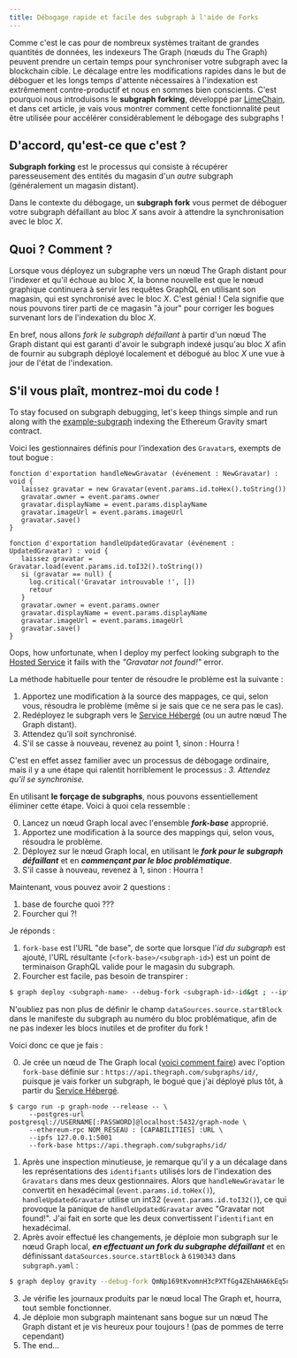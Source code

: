 ```yaml
---
title: Débogage rapide et facile des subgraph à l'aide de Forks
---
```


Comme c'est le cas pour de nombreux systèmes traitant de grandes quantités de données, les indexeurs The Graph (nœuds du The Graph) peuvent prendre un certain temps pour synchroniser votre subgraph avec la blockchain cible. Le décalage entre les modifications rapides dans le but de déboguer et les longs temps d'attente nécessaires à l'indexation est extrêmement contre-productif et nous en sommes bien conscients. C'est pourquoi nous introduisons le **subgraph forking**, développé par [LimeChain](https://limechain.tech/), et dans cet article, je vais vous montrer comment cette fonctionnalité peut être utilisée pour accélérer considérablement le débogage des subgraphs !

## D'accord, qu'est-ce que c'est ?

**Subgraph forking** est le processus qui consiste à récupérer paresseusement des entités du magasin d'un _autre_ subgraph (généralement un magasin distant).

Dans le contexte du débogage, un **subgraph fork** vous permet de déboguer votre subgraph défaillant au bloc _X_ sans avoir à attendre la synchronisation avec le bloc _X_.

## Quoi ? Comment ?

Lorsque vous déployez un subgraphe vers un nœud The Graph distant pour l'indexer et qu'il échoue au bloc _X_, la bonne nouvelle est que le nœud graphique continuera à servir les requêtes GraphQL en utilisant son magasin, qui est synchronisé avec le bloc _X_. C'est génial ! Cela signifie que nous pouvons tirer parti de ce magasin "à jour" pour corriger les bogues survenant lors de l'indexation du bloc _X_.

En bref, nous allons _fork le subgraph défaillant_ à partir d'un nœud The Graph distant qui est garanti d'avoir le subgraph indexé jusqu'au bloc _X_ afin de fournir au subgraph déployé localement et débogué au bloc _X_ une vue à jour de l'état de l'indexation.

## S'il vous plaît, montrez-moi du code !

To stay focused on subgraph debugging, let's keep things simple and run along with the [example-subgraph](https://github.com/graphprotocol/graph-tooling/tree/main/examples/ethereum-gravatar) indexing the Ethereum Gravity smart contract.

Voici les gestionnaires définis pour l'indexation des `Gravatar`s, exempts de tout bogue :

```tsx
fonction d'exportation handleNewGravatar (événement : NewGravatar) : void {
   laissez gravatar = new Gravatar(event.params.id.toHex().toString())
   gravatar.owner = event.params.owner
   gravatar.displayName = event.params.displayName
   gravatar.imageUrl = event.params.imageUrl
   gravatar.save()
}

fonction d'exportation handleUpdatedGravatar (événement : UpdatedGravatar) : void {
   laissez gravatar = Gravatar.load(event.params.id.toI32().toString())
   si (gravatar == null) {
     log.critical('Gravatar introuvable !', [])
     retour
   }
   gravatar.owner = event.params.owner
   gravatar.displayName = event.params.displayName
   gravatar.imageUrl = event.params.imageUrl
   gravatar.save()
}
```

Oops, how unfortunate, when I deploy my perfect looking subgraph to the [Hosted Service](https://thegraph.com/hosted-service/) it fails with the _"Gravatar not found!"_ error.

La méthode habituelle pour tenter de résoudre le problème est la suivante :

1. Apportez une modification à la source des mappages, ce qui, selon vous, résoudra le problème (même si je sais que ce ne sera pas le cas).
2. Redéployez le subgraph vers le [Service Hébergé](https://thegraph.com/hosted-service/) (ou un autre nœud The Graph distant).
3. Attendez qu’il soit synchronisé.
4. S'il se casse à nouveau, revenez au point 1, sinon : Hourra !

C'est en effet assez familier avec un processus de débogage ordinaire, mais il y a une étape qui ralentit horriblement le processus : _3. Attendez qu'il se synchronise._

En utilisant **le forçage de subgraphs**, nous pouvons essentiellement éliminer cette étape. Voici à quoi cela ressemble :

0. Lancez un nœud Graph local avec l'ensemble **_fork-base_** approprié.
1. Apportez une modification à la source des mappings qui, selon vous, résoudra le problème.
2. Déployez sur le nœud Graph local, en utilisant le **_fork pour le subgraph défaillant_** et en **_commençant par le bloc problématique_**.
3. S'il casse à nouveau, revenez à 1, sinon : Hourra !

Maintenant, vous pouvez avoir 2 questions :

1. base de fourche quoi ???
2. Fourcher qui ?!

Je réponds :

1. `fork-base` est l'URL "de base", de sorte que lorsque l'_id du subgraph_ est ajouté, l'URL résultante (`<fork-base>/<subgraph-id>`) est un point de terminaison GraphQL valide pour le magasin du subgraph.
2. Fourcher est facile, pas besoin de transpirer :

```bash
$ graph deploy <subgraph-name> --debug-fork <subgraph-id>-id&gt ; --ipfs http://localhost:5001 --node http://localhost:8020
```

N'oubliez pas non plus de définir le champ `dataSources.source.startBlock` dans le manifeste du subgraph au numéro du bloc problématique, afin de ne pas indexer les blocs inutiles et de profiter du fork !

Voici donc ce que je fais :

0. Je crée un nœud de The Graph local ([voici comment faire](https://github.com/graphprotocol/graph-node#running-a-local-graph-node)) avec l'option `fork-base` définie sur : `https://api.thegraph.com/subgraphs/id/`, puisque je vais forker un subgraph, le bogué que j'ai déployé plus tôt, à partir du [Service Hébergé](https://thegraph.com/hosted-service/).

```
$ cargo run -p graph-node --release -- \
     --postgres-url postgresql://USERNAME[:PASSWORD]@localhost:5432/graph-node \
     --ethereum-rpc NOM_RÉSEAU : [CAPABILITIES] :URL \
     --ipfs 127.0.0.1:5001
     --fork-base https://api.thegraph.com/subgraphs/id/
```

1. Après une inspection minutieuse, je remarque qu'il y a un décalage dans les représentations des `identifiants` utilisés lors de l'indexation des `Gravatars` dans mes deux gestionnaires. Alors que `handleNewGravatar` le convertit en hexadécimal (`event.params.id.toHex()`), `handleUpdatedGravatar` utilise un int32 (`event.params.id.toI32()`), ce qui provoque la panique de `handleUpdatedGravatar` avec "Gravatar not found!". J'ai fait en sorte que les deux convertissent l'`identifiant` en hexadécimal.
2. Après avoir effectué les changements, je déploie mon subgraph sur le nœud Graph local, **_en effectuant un fork du subgraphe défaillant_** et en définissant `dataSources.source.startBlock` à `6190343` dans `subgraph.yaml` :

```bash
$ graph deploy gravity --debug-fork QmNp169tKvomnH3cPXTfGg4ZEhAHA6kEq5oy1XDqAxqHmW --ipfs http://localhost:5001 --node http://localhost:8020
```

3. Je vérifie les journaux produits par le nœud local The Graph et, hourra, tout semble fonctionner.
4. Je déploie mon subgraph maintenant sans bogue sur un nœud The Graph distant et je vis heureux pour toujours ! (pas de pommes de terre cependant)
5. The end...
